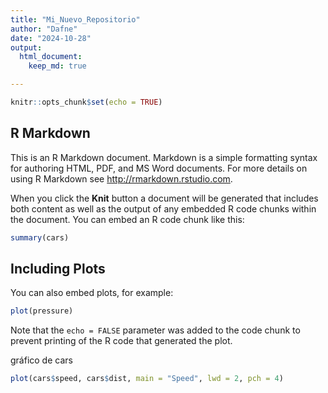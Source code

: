 ```yaml
---
title: "Mi_Nuevo_Repositorio"
author: "Dafne"
date: "2024-10-28"
output:
  html_document:
    keep_md: true

---
```


```r
knitr::opts_chunk$set(echo = TRUE)
```

## R Markdown

This is an R Markdown document. Markdown is a simple formatting syntax for authoring HTML, PDF, and MS Word documents. For more details on using R Markdown see <http://rmarkdown.rstudio.com>.

When you click the **Knit** button a document will be generated that includes both content as well as the output of any embedded R code chunks within the document. You can embed an R code chunk like this:

```r
summary(cars)
```

## Including Plots

You can also embed plots, for example:

```r
plot(pressure)
```

Note that the `echo = FALSE` parameter was added to the code chunk to prevent printing of the R code that generated the plot.

gráfico de cars
```r
plot(cars$speed, cars$dist, main = "Speed", lwd = 2, pch = 4)
```
